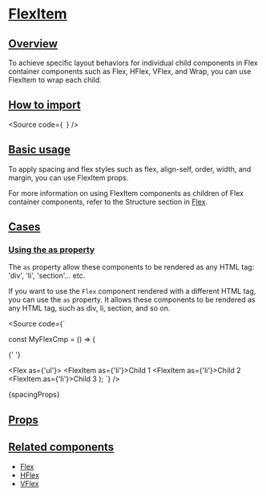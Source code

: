 

<Meta of={Stories} />

# [FlexItem](#flexitem)

## [Overview](#overview)

To achieve specific layout behaviors for individual child components in
Flex container components such as Flex, HFlex, VFlex, and Wrap, you can use FlexItem to wrap each child.

## [How to import](#how-to-import)

<Source
  code={`
`}
/>

## [Basic usage](#basic-usage)

<Canvas of={Stories.Base} />

To apply spacing and flex styles such as flex, align-self, order, width, and margin, you can use FlexItem props.

<Canvas of={FlexStories.FlexAndFlexItems} />

For more information on using FlexItem components
as children of Flex container components,
refer to the Structure section in [Flex](?path=/docs/components-core-layout-flex-docs--docs).

## [Cases](#cases)

### [Using the as property](#using-the-as-property)

The `as` property allow these components to be rendered as any HTML tag:
'div', 'li', 'section'... etc.

If you want to use the `Flex` component rendered with a different HTML tag, you can use the `as` property.
It allows these components to be rendered as any HTML tag, such as div, li, section, and so on.

<Source
  code={`

const MyFlexCmp = () => (

{' '}

<Flex as={'ul'}>
  <FlexItem as={'li'}>Child 1</FlexItem>
  <FlexItem as={'li'}>Child 2</FlexItem>
  <FlexItem as={'li'}>Child 3</FlexItem>
</Flex>
); `} />

<Markdown>{spacingProps}</Markdown>

## [Props](#props)

<ArgTypes of={Stories} />

## [Related components](#related-components)

- [Flex](?path=/docs/components-core-layout-flex-flex--docs)
- [HFlex](?path=/docs/components-core-layout-flex-hflex--docs)
- [VFlex](?path=/docs/components-core-layout-flex-vflex--docs)
